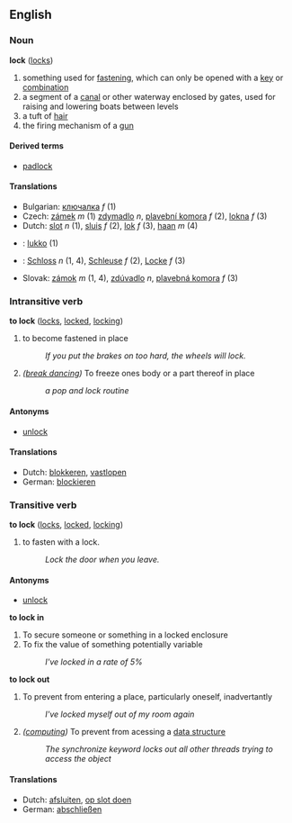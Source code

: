 ==English==

===Noun===
'''lock''' ([[locks]])

# something used for [[fasten]]ing, which can only be opened with a [[key]] or [[combination]]
# a segment of a [[canal]] or other waterway enclosed by gates, used for raising and lowering boats between levels
# a tuft of [[hair]]
# the firing mechanism of a [[gun]]

====Derived terms====
*[[padlock]]

====Translations====
*Bulgarian: [[ключалка]] ''f'' (1)
*Czech: [[zámek]]  ''m'' (1) [[zdymadlo]] ''n'', [[plavební komora]] ''f''  (2), [[lokna]] ''f'' (3)
*Dutch: [[slot]] ''n'' (1), [[sluis]] ''f'' (2), [[lok]] ''f'' (3), [[haan]] ''m'' (4)
*{{fi}}: [[lukko]] (1)
*{{de}}: [[Schloss]] ''n'' (1, 4), [[Schleuse]] ''f'' (2), [[Locke]] ''f'' (3)
*Slovak: [[zámok]]  ''m'' (1, 4), [[zdúvadlo]] ''n'',  [[plavebná komora]] ''f'' (3)

===Intransitive verb===
'''to lock''' ([[locks]], [[locked]], [[locking]])

# to become fastened in place
#: ''If you put the brakes on too hard, the wheels will lock.''
#''([[break dancing]])'' To freeze ones body or a part thereof in place
#: ''a pop and lock routine''

====Antonyms====
*[[unlock]]

====Translations====
*Dutch: [[blokkeren]], [[vastlopen]]
*German: [[blockieren]]

===Transitive verb===
'''to lock''' ([[locks]], [[locked]], [[locking]])

# to fasten with a lock.
#: ''Lock the door when you leave.''

====Antonyms====
*[[unlock]]

'''to lock in'''
# To secure someone or something in a locked enclosure
# To fix the value of something potentially variable
#:''I've locked in a rate of 5%''

'''to lock out'''
# To prevent from entering a place, particularly oneself, inadvertantly
#:''I've locked myself out of my room again''
#''([[computing]])'' To prevent from acessing a [[data structure]]
#:''The synchronize keyword locks out all other threads trying to access the object''

====Translations====
*Dutch: [[afsluiten]], [[op slot doen]]
*German: [[abschließen]]